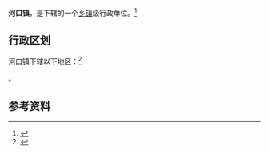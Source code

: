 {{中国乡级行政区|32/03/22/111/000}}

'''河口镇'''，是{{PRC admin/fullname|32/03/22/111/000|3}}下辖的一个[[乡镇|乡镇]]级行政单位。<ref>{{PRC admin/ref sgc|{{PRC admin/parent|32/03/22/111/000}}}}</ref>

== 行政区划 ==

河口镇下辖以下地区：<ref>{{PRC admin/ref sgc|32/03/22/111/000}}</ref>

{{PRC admin/children|32/03/22/111/000}}。

== 参考资料 ==

{{reflist}}

{{行政区划小作品}}
{{PRC admin/navcat|32/03/22/111/000}}